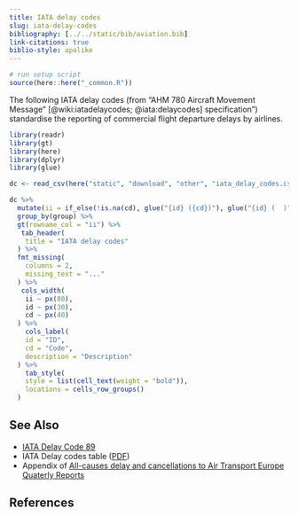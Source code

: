 ```yaml
---
title: IATA delay codes
slug: iata-delay-codes
bibliography: [../../static/bib/aviation.bib]
link-citations: true
biblio-style: apalike
---
```

```r
# run setup script
source(here::here("_common.R"))
```


The following IATA delay codes (from "AHM 780 Aircraft Movement Message"
[@wiki:iatadelaycodes; @iata:delaycodes]
specification") standardise the reporting of commercial flight departure delays
by airlines.

```r
library(readr)
library(gt)
library(here)
library(dplyr)
library(glue)

dc <- read_csv(here("static", "download", "other", "iata_delay_codes.csv"))

dc %>% 
  mutate(ii = if_else(!is.na(cd), glue("{id} ({cd})"), glue("{id} (  )"))) %>% 
  group_by(group) %>% 
  gt(rowname_col = "ii") %>% 
   tab_header(
    title = "IATA delay codes"
  ) %>% 
  fmt_missing(
    columns = 2,
    missing_text = "..."
  ) %>% 
   cols_width(
    ii ~ px(80),
    id ~ px(30),
    cd ~ px(40)
  ) %>% 
    cols_label(
    id = "ID",
    cd = "Code",
    description = "Description"
  ) %>% 
    tab_style(
    style = list(cell_text(weight = "bold")),
    locations = cells_row_groups()
  )
```


## See Also

* [IATA Delay Code 89](/definition/iata-code-89/)
* IATA Delay codes table ([PDF](/library/iata-delay-codes.pdf))
* Appendix of [All-causes delay and cancellations to Air Transport Europe Quaterly Reports](https://www.eurocontrol.int/library?keywords=All-causes+delay+and+cancellations+to+Air+Transport+Europe&sort_by=search_api_relevance&f%5B0%5D=activity%3A777&f%5B1%5D=product%3A805)

## References

